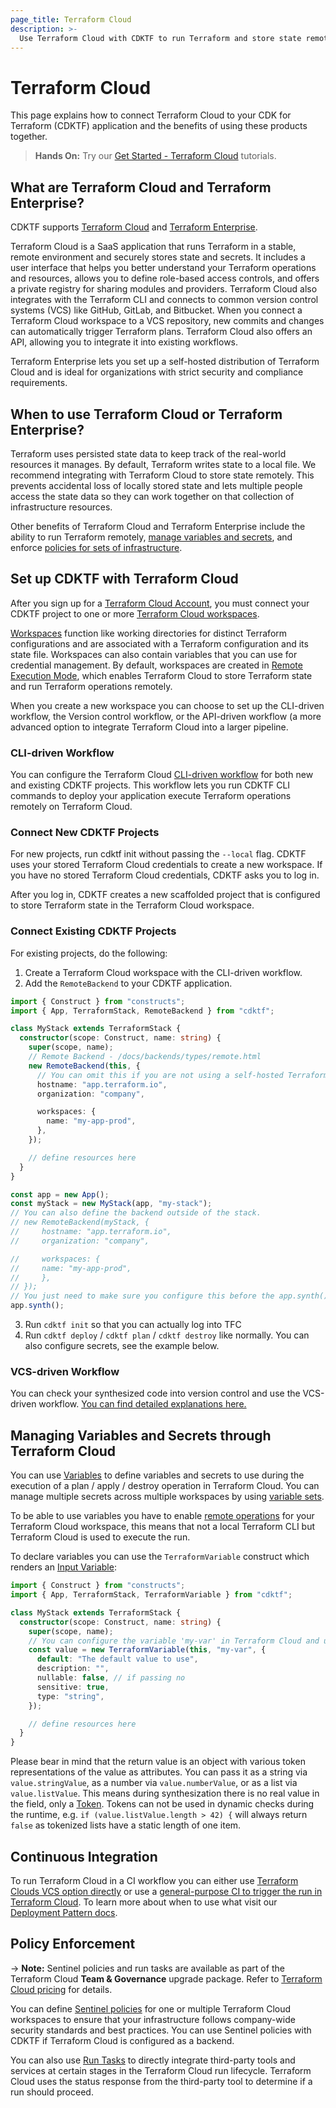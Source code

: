 ```yaml
---
page_title: Terraform Cloud
description: >-
  Use Terraform Cloud with CDKTF to run Terraform and store state remotely, manage secrets, apply policies, and more.
---
```


# Terraform Cloud

This page explains how to connect Terraform Cloud to your CDK for Terraform (CDKTF) application and the benefits of using these products together.

> **Hands On:** Try our [Get Started - Terraform Cloud](https://learn.hashicorp.com/collections/terraform/cloud-get-started) tutorials.

## What are Terraform Cloud and Terraform Enterprise?

CDKTF supports [Terraform Cloud](https://cloud.hashicorp.com/products/terraform) and [Terraform Enterprise](/enterprise).

Terraform Cloud is a SaaS application that runs Terraform in a stable, remote environment and securely stores state and secrets. It includes a user interface that helps you better understand your Terraform operations and resources, allows you to define role-based access controls, and offers a private registry for sharing modules and providers. Terraform Cloud also integrates with the Terraform CLI and connects to common version control systems (VCS) like GitHub, GitLab, and Bitbucket. When you connect a Terraform Cloud workspace to a VCS repository, new commits and changes can automatically trigger Terraform plans. Terraform Cloud also offers an API, allowing you to integrate it into existing workflows.

Terraform Enterprise lets you set up a self-hosted distribution of Terraform Cloud and is ideal for organizations with strict security and compliance requirements.

## When to use Terraform Cloud or Terraform Enterprise?

Terraform uses persisted state data to keep track of the real-world resources it manages. By default, Terraform writes state to a local file. We recommend integrating with Terraform Cloud to store state remotely. This prevents accidental loss of locally stored state and lets multiple people access the state data so they can work together on that collection of infrastructure resources.

Other benefits of Terraform Cloud and Terraform Enterprise include the ability to run Terraform remotely, [manage variables and secrets](#manage-variables-and-secrets), and enforce [policies for sets of infrastructure](#policy-enforcement). 

## Set up CDKTF with Terraform Cloud

After you sign up for a [Terraform Cloud Account](https://app.terraform.io/public/signup/account), you must connect your CDKTF project to one or more [Terraform Cloud workspaces](/cloud-docs/workspaces).

[Workspaces](/cloud-docs/workspaces) function like working directories for distinct Terraform configurations and are associated with a Terraform configuration and its state file. Workspaces can also contain variables that you can use for credential management. By default, workspaces are created in [Remote Execution Mode](/cloud-docs/run/remote-operations), which enables Terraform Cloud to store Terraform state and run Terraform operations remotely.

When you create a new workspace you can choose to set up the CLI-driven workflow, the Version control workflow, or the API-driven workflow (a more advanced option to integrate Terraform Cloud into a larger pipeline.

### CLI-driven Workflow

You can configure the Terraform Cloud [CLI-driven workflow](/cloud-docs/run/cli) for both new and existing CDKTF projects. This workflow lets you run CDKTF CLI commands to deploy your application execute Terraform operations remotely on Terraform Cloud.

### Connect New CDKTF Projects

For new projects, run cdktf init without passing the `--local` flag. CDKTF uses your stored Terraform Cloud credentials to create a new workspace. If you have no stored Terraform Cloud credentials, CDKTF asks you to log in.

After you log in, CDKTF creates a new scaffolded project that is configured to store Terraform state in the Terraform Cloud workspace. 

### Connect Existing CDKTF Projects

For existing projects, do the following:

1. Create a Terraform Cloud workspace with the CLI-driven workflow.
2. Add the `RemoteBackend` to your CDKTF application.

```ts
import { Construct } from "constructs";
import { App, TerraformStack, RemoteBackend } from "cdktf";

class MyStack extends TerraformStack {
  constructor(scope: Construct, name: string) {
    super(scope, name);
    // Remote Backend - /docs/backends/types/remote.html
    new RemoteBackend(this, {
      // You can omit this if you are not using a self-hosted Terraform enterprise instance.
      hostname: "app.terraform.io",
      organization: "company",

      workspaces: {
        name: "my-app-prod",
      },
    });

    // define resources here
  }
}

const app = new App();
const myStack = new MyStack(app, "my-stack");
// You can also define the backend outside of the stack.
// new RemoteBackend(myStack, {
//     hostname: "app.terraform.io",
//     organization: "company",

//     workspaces: {
//     name: "my-app-prod",
//     },
// });
// You just need to make sure you configure this before the app.synth() call
app.synth();
```

3. Run `cdktf init` so that you can actually log into TFC
4. Run `cdktf deploy` / `cdktf plan` / `cdktf destroy` like normally. You can also configure secrets, see the example below.

### VCS-driven Workflow

You can check your synthesized code into version control and use the VCS-driven workflow. [You can find detailed explanations here.](/cdktf/create-and-deploy/deployment-patterns#deploy-with-terraform-and-terraform-cloud)

## Managing Variables and Secrets through Terraform Cloud

You can use [Variables](/cloud-docs/workspaces/variables) to define variables and secrets to use during the execution of a plan / apply / destroy operation in Terraform Cloud. You can manage multiple secrets across multiple workspaces by using [variable sets](/cloud-docs/workspaces/variables/managing-variables#variable-sets).

To be able to use variables you have to enable [remote operations](/cloud-docs/run/remote-operations) for your Terraform Cloud workspace, this means that not a local Terraform CLI but Terraform Cloud is used to execute the run.

To declare variables you can use the `TerraformVariable` construct which renders an [Input Variable](/language/values/variables):

```ts
import { Construct } from "constructs";
import { App, TerraformStack, TerraformVariable } from "cdktf";

class MyStack extends TerraformStack {
  constructor(scope: Construct, name: string) {
    super(scope, name);
    // You can configure the variable 'my-var' in Terraform Cloud and use the value throughout your CDKTF application
    const value = new TerraformVariable(this, "my-var", {
      default: "The default value to use",
      description: "",
      nullable: false, // if passing no
      sensitive: true,
      type: "string",
    });

    // define resources here
  }
}
```

Please bear in mind that the return value is an object with various token representations of the value as attributes. You can pass it as a string via `value.stringValue`, as a number via `value.numberValue`, or as a list via `value.listValue`. This means during synthesization there is no real value in the field, only a [Token](/cdktf/concepts/tokens). Tokens can not be used in dynamic checks during the runtime, e.g. `if (value.listValue.length > 42) {` will always return `false` as tokenized lists have a static length of one item.

## Continuous Integration

To run Terraform Cloud in a CI workflow you can either use [Terraform Clouds VCS option directly](/cdktf/create-and-deploy/deployment-patterns#deploy-with-terraform-and-terraform-cloud) or use a [general-purpose CI to trigger the run in Terraform Cloud](/cdktf/create-and-deploy/deployment-patterns#github-actions-ci-and-terraform-cloud). To learn more about when to use what visit our [Deployment Pattern docs](/cdktf/create-and-deploy/deployment-patterns).

## Policy Enforcement

-> **Note:** Sentinel policies and run tasks are available as part of the Terraform Cloud **Team & Governance** upgrade package. Refer to [Terraform Cloud pricing](https://www.hashicorp.com/products/terraform/pricing) for details.

You can define [Sentinel policies](/cloud-docs/sentinel) for one or multiple Terraform Cloud workspaces to ensure that your infrastructure follows company-wide security standards and best practices. You can use Sentinel policies with CDKTF if Terraform Cloud is configured as a backend.

You can also use [Run Tasks](/cloud-docs/workspaces/settings/run-tasks) to directly integrate third-party tools and services at certain stages in the Terraform Cloud run lifecycle. Terraform Cloud uses the status response from the third-party tool to determine if a run should proceed. 
